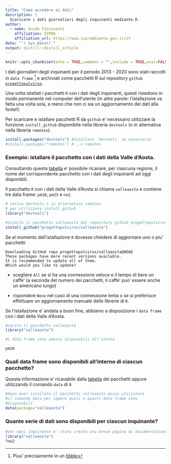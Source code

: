 ```yaml
---
title: "Come accedere ai dati"
description: |
  Scaricare i dati giornalieri degli inquinanti mediante R.
author:
  - name: Guido Fioravanti 
    affiliation: ISPRA
    affiliation_url: https://www.isprambiente.gov.it/it
date: "`r Sys.Date()`"
output: distill::distill_article
---
```


```r
knitr::opts_chunk$set(echo = TRUE,comment = "",include = TRUE,eval=FALSE)
```

I dati giornalieri degli inquinanti per il periodo 2013 - 2020 sono stati raccolti in `data frame` ^[Piuu' precisamente in un  [tibble](https://cran.r-project.org/web/packages/tibble/vignettes/tibble.html)] e archiviati come pacchetti R sul repository `github` [`progettopulvirus`](https://github.com/progettopulvirus). 

Una volta istallati i pacchetti `R` con i dati degli inquinanti, questi risiedono in modo permanente nel computer dell'utente (in altre parole: l'istallazione va fatta una volta sola, a meno che non ci sia un aggiornamento dei dati alla fonte!).

Per scaricare e istallare pacchetti R da `github` e' necessario utilizzare la funzione `install_github` disponibile nella libreria `devtools` (o in alternativa nella libreria `remotes`). 

```r
install.packages("devtools") #Istallare `devtools` se necessario
#install.packages("remotes") #...o remotes
```

### Esempio: istallare il pacchetto con i dati della Valle d'Aosta.

Consultando questa [tabella](pacchetti_inquinanti.html) e' possibile ricavare, per ciascuna regione, il nome del corrispondente pacchetto con i dati degli inquinanti ad oggi disponibili. 

Il pacchetto `R` con i dati della Valle d'Aosta si chiama `valleaosta` e contiene tre data frame: `pm10`, `pm25` e `no2`. 

```r
# carico devtools o in alternativa remotes
# per utilizzare install_github
library("devtools") 

#istallo il pacchetto valleaosta dal repository github progettopulvirus
install_github("progettopulvirus/valleaosta")  
```

Se al momento dell'istallazione `R` dovesse chiedere di aggiornare uno o piu' pacchetti:

```
Downloading GitHub repo progettopulvirus/valleaosta@HEAD
These packages have more recent versions available.
It is recommended to update all of them.
Which would you like to update?
```

- scegliere `All` se si ha una connessione veloce e il tempo di bere un caffe' (a seconda del numero dei pacchetti, il caffe' puo' essere anche un americano lungo)

- rispondere `None` nel caso di una connessione lenta o se si preferisce effettuare un aggiornamento manuale delle librerie di `R`.

Se l'istallazione e' andata a buon fine, abbiamo a disposizione i `data frame` con i dati della Valle d'Aosta.

```r
#carico il pacchetto valleaosta
library("valleaosta") 

#i data frame sono adesso disponibili all'utente

pm10

```

### Quali data frame sono disponibili all'interno di ciascun pacchetto?

Questa informazione e' ricavabile dalla [tabella](pacchetti_inquinanti.html) dei pacchetti oppure utilizzando il comando `data` di `R`.

```r
#dopo aver istallato il pacchetto valleaosta posso utilizzare
#il comando data per sapere quali e quanti data frame sono 
#disponibili
data(package="valleaosta")
```

### Quante serie di dati sono disponibili per ciascun inquinante?

```r
#per ogni inquinante e' stata creata una breve pagina di documentazione
library("valleaosta")
?no2
```

  
  